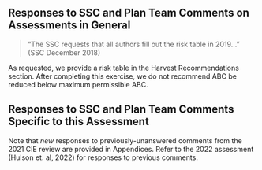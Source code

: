 ## Responses to SSC and Plan Team Comments on Assessments in General

> "The SSC requests that all authors fill out the risk table in 2019…" (SSC December 2018)  

As requested, we provide a risk table in the Harvest Recommendations section. After completing this exercise, we do not recommend ABC be reduced below maximum permissible ABC.

## Responses to SSC and Plan Team Comments Specific to this Assessment

Note that *new* responses to previously-unanswered comments from the 2021 CIE review are provided in Appendices. Refer to the 2022 assessment (Hulson et. al, 2022) for responses to previous comments.